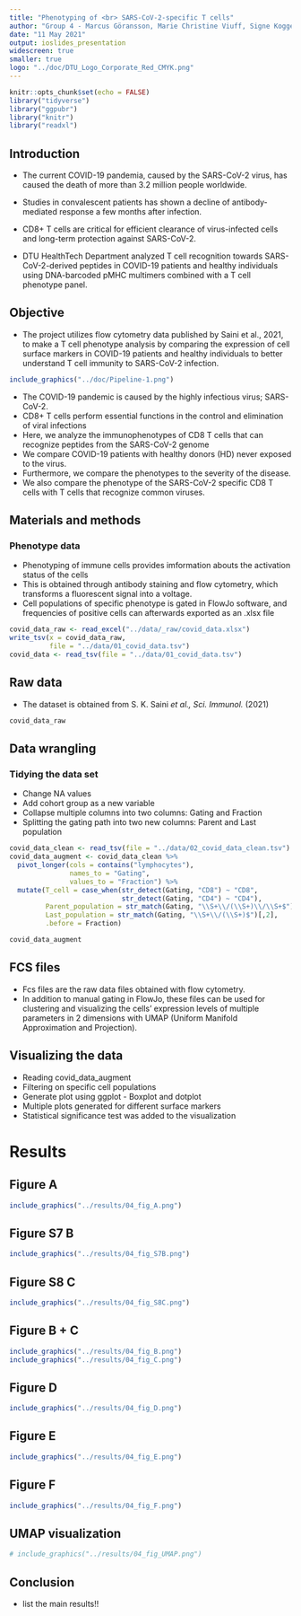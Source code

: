 ```yaml
---
title: "Phenotyping of <br> SARS-CoV-2-specific T cells"
author: "Group 4 - Marcus Göransson, Marie Christine Viuff, Signe Koggersbøl Skadsborg, Susana Patricia Hernandez, Yogesh Basavaraju"
date: "11 May 2021"
output: ioslides_presentation
widescreen: true
smaller: true
logo: "../doc/DTU_Logo_Corporate_Red_CMYK.png"
---
```


```r
knitr::opts_chunk$set(echo = FALSE)
library("tidyverse")
library("ggpubr")
library("knitr")
library("readxl")
```


## Introduction

- The current COVID-19 pandemia, caused by the SARS-CoV-2 virus, has caused the death of more than 3.2 million people worldwide.  
- Studies in convalescent patients has shown a decline of antibody-mediated response a few months after infection. 

- CD8+ T cells are critical for efficient clearance of virus-infected cells and long-term protection against SARS-CoV-2.

- DTU HealthTech Department analyzed T cell recognition towards SARS-CoV-2-derived peptides in COVID-19 patients and healthy individuals using DNA-barcoded pMHC multimers combined with a T cell phenotype panel.

## Objective

- The project utilizes flow cytometry data published by Saini et al., 2021, to make a T cell phenotype analysis by comparing the expression of cell surface markers in COVID-19 patients and healthy individuals to better understand T cell immunity to SARS-CoV-2 infection.

```r
include_graphics("../doc/Pipeline-1.png")
```

* The COVID-19 pandemic is caused by the highly infectious virus; SARS-CoV-2. 
* CD8+ T cells perform essential functions in the control and elimination of viral infections
* Here, we analyze the immunophenotypes of CD8 T cells that can recognize peptides from the SARS-CoV-2 genome 
* We compare COVID-19 patients with healthy donors (HD) never exposed to the virus.
* Furthermore, we compare the phenotypes to the severity of the disease.
* We also compare the phenotype of the SARS-CoV-2 specific CD8 T cells with T cells that recognize common viruses.



## Materials and methods

### Phenotype data


- Phenotyping of immune cells provides imformation abouts the activation status of the cells
- This is obtained through antibody staining and flow cytometry, which transforms a fluorescent signal into a voltage.
- Cell populations of specific phenotype is gated in FlowJo software, and frequencies of positive cells can afterwards exported as an .xlsx file



```r
covid_data_raw <- read_excel("../data/_raw/covid_data.xlsx")
write_tsv(x = covid_data_raw,
          file = "../data/01_covid_data.tsv")
covid_data <- read_tsv(file = "../data/01_covid_data.tsv")
```


## Raw data {.smaller}

* The dataset is obtained from S. K. Saini *et al., Sci. Immunol.* (2021)

```r
covid_data_raw
```



## Data wrangling 
### Tidying the data set
* Change NA values
* Add cohort group as a new variable
* Collapse multiple columns into two columns: Gating and Fraction
* Splitting the gating path into two new columns: Parent and Last population


```r
covid_data_clean <- read_tsv(file = "../data/02_covid_data_clean.tsv")
covid_data_augment <- covid_data_clean %>% 
  pivot_longer(cols = contains("lymphocytes"),
               names_to = "Gating",
               values_to = "Fraction") %>% 
  mutate(T_cell = case_when(str_detect(Gating, "CD8") ~ "CD8",
                            str_detect(Gating, "CD4") ~ "CD4"),
         Parent_population = str_match(Gating, "\\S+\\/(\\S+)\\/\\S+$")[,2],
         Last_population = str_match(Gating, "\\S+\\/(\\S+)$")[,2],
         .before = Fraction)
```
```r
covid_data_augment
```

## FCS files

* Fcs files are the raw data files obtained with flow cytometry.
* In addition to manual gating in FlowJo, these files can be used for clustering and visualizing the cells' expression levels of multiple parameters in 2 dimensions with UMAP (Uniform Manifold Approximation and Projection).

## Visualizing the data

* Reading covid_data_augment
* Filtering on specific cell populations
* Generate plot using ggplot - Boxplot and dotplot
* Multiple plots generated for different surface markers
* Statistical significance test was added to the visualization





# Results {.smaller}

## Figure A

```r
include_graphics("../results/04_fig_A.png")
```

## Figure S7 B

```r
include_graphics("../results/04_fig_S7B.png")
```

## Figure S8 C

```r
include_graphics("../results/04_fig_S8C.png")
```

## Figure B + C

```r
include_graphics("../results/04_fig_B.png")
include_graphics("../results/04_fig_C.png")
```

## Figure D

```r
include_graphics("../results/04_fig_D.png")
```

## Figure E

```r
include_graphics("../results/04_fig_E.png")
```

## Figure F

```r
include_graphics("../results/04_fig_F.png")
```

## UMAP visualization

```r
# include_graphics("../results/04_fig_UMAP.png")
```

## Conclusion

* list the main results!!


